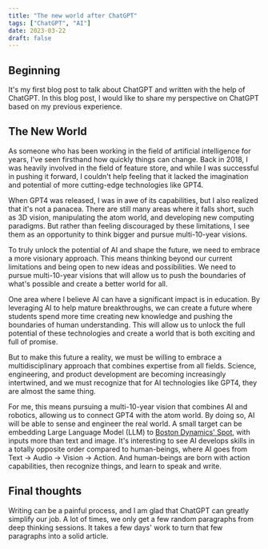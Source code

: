 ```yaml
---
title: "The new world after ChatGPT"
tags: ["ChatGPT", "AI"]
date: 2023-03-22
draft: false
---
```


## Beginning

It's my first blog post to talk about ChatGPT and written with the help of ChatGPT. In this blog post, I would like to share my perspective on ChatGPT based on my previous experience.  

## The New World

As someone who has been working in the field of artificial intelligence for years, I've seen firsthand how quickly things can change. Back in 2018, I was heavily involved in the field of feature store, and while I was successful in pushing it forward, I couldn't help feeling that it lacked the imagination and potential of more cutting-edge technologies like GPT4.

When GPT4 was released, I was in awe of its capabilities, but I also realized that it's not a panacea. There are still many areas where it falls short, such as 3D vision, manipulating the atom world, and developing new computing paradigms. But rather than feeling discouraged by these limitations, I see them as an opportunity to think bigger and pursue multi-10-year visions.

To truly unlock the potential of AI and shape the future, we need to embrace a more visionary approach. This means thinking beyond our current limitations and being open to new ideas and possibilities. We need to pursue multi-10-year visions that will allow us to push the boundaries of what's possible and create a better world for all.

One area where I believe AI can have a significant impact is in education. By leveraging AI to help mature breakthroughs, we can create a future where students spend more time creating new knowledge and pushing the boundaries of human understanding. This will allow us to unlock the full potential of these technologies and create a world that is both exciting and full of promise.

But to make this future a reality, we must be willing to embrace a multidisciplinary approach that combines expertise from all fields. Science, engineering, and product development are becoming increasingly intertwined, and we must recognize that for AI technologies like GPT4, they are almost the same thing.

For me, this means pursuing a multi-10-year vision that combines AI and robotics, allowing us to connect GPT4 with the atom world. By doing so, AI will be able to sense and engineer the real world. A small target can be embedding Large Language Model (LLM) to [Boston Dynamics' Spot](https://www.bostondynamics.com/products/spot), with inputs more than text and image. It's interesting to see AI develops skills in a totally opposite order compared to human-beings, where AI goes from Text -> Audio -> Vision -> Action. And human-beings are born with action capabilities, then recognize things, and learn to speak and write.

## Final thoughts

Writing can be a painful process, and I am glad that ChatGPT can greatly simplify our job. A lot of times, we only get a few random paragraphs from deep thinking sessions. It takes a few days' work to turn that few paragraphs into a solid article. 
